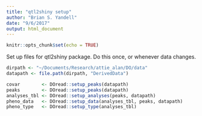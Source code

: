 ```yaml
---
title: "qtl2shiny setup"
author: "Brian S. Yandell"
date: "9/6/2017"
output: html_document
---
```


```r
knitr::opts_chunk$set(echo = TRUE)
```

Set up files for qtl2shiny package. Do this once, or whenever data changes.

```r
dirpath <- "~/Documents/Research/attie_alan/DO/data"
datapath <- file.path(dirpath, "DerivedData")
```

```r
covar        <- DOread::setup_peaks(datapath)
peaks        <- DOread::setup_peaks(datapath) 
analyses_tbl <- DOread::setup_analyses(peaks, datapath)
pheno_data   <- DOread::setup_data(analyses_tbl, peaks, datapath)
pheno_type   <- DOread::setup_type(analyses_tbl)
```


